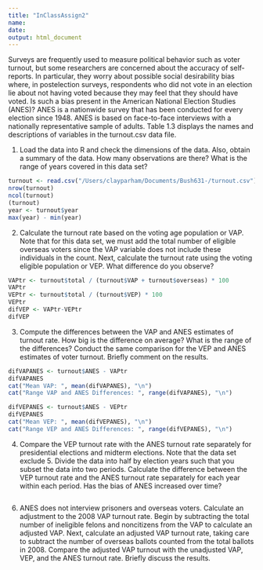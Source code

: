 ```yaml
---
title: "InClassAssign2"
name:
date:
output: html_document
---
```

Surveys are frequently used to measure political behavior such as voter turnout,
but some researchers are concerned about the accuracy of self-reports. In particular,
they worry about possible social desirability bias where, in postelection surveys,
respondents who did not vote in an election lie about not having voted because they
may feel that they should have voted. Is such a bias present in the American National
Election Studies (ANES)? ANES is a nationwide survey that has been conducted for
every election since 1948. ANES is based on face-to-face interviews with a nationally
representative sample of adults. Table 1.3 displays the names and descriptions of
variables in the turnout.csv data file.

1. Load the data into R and check the dimensions of the data. Also, obtain a
summary of the data. How many observations are there? What is the range of
years covered in this data set?
```r
turnout <- read.csv("/Users/clayparham/Documents/Bush631-/turnout.csv")
nrow(turnout)
ncol(turnout)
(turnout)
year <- turnout$year
max(year) - min(year)
```

2. Calculate the turnout rate based on the voting age population or VAP. Note that
for this data set, we must add the total number of eligible overseas voters since
the VAP variable does not include these individuals in the count. Next, calculate
the turnout rate using the voting eligible population or VEP. What difference do
you observe?
```r
VAPtr <- turnout$total / (turnout$VAP + turnout$overseas) * 100
VAPtr
VEPtr <- turnout$total / (turnout$VEP) * 100
VEPtr
difVEP <- VAPtr-VEPtr
difVEP
```

3. Compute the differences between the VAP and ANES estimates of turnout rate.
How big is the difference on average? What is the range of the differences?
Conduct the same comparison for the VEP and ANES estimates of voter turnout.
Briefly comment on the results.
```r
difVAPANES <- turnout$ANES - VAPtr
difVAPANES
cat("Mean VAP: ", mean(difVAPANES), "\n")
cat("Range VAP and ANES Differences: ", range(difVAPANES), "\n")

difVEPANES <- turnout$ANES - VEPtr
difVEPANES
cat("Mean VEP: ", mean(difVEPANES), "\n")
cat("Range VEP and ANES Differences: ", range(difVEPANES), "\n")
```

4. Compare the VEP turnout rate with the ANES turnout rate separately for
presidential elections and midterm elections. Note that the data set exclude 5. Divide the data into half by election years such that you subset the data into two
periods. Calculate the difference between the VEP turnout rate and the ANES
turnout rate separately for each year within each period. Has the bias of ANES
increased over time?
```r

```

6. ANES does not interview prisoners and overseas voters. Calculate an adjustment
to the 2008 VAP turnout rate. Begin by subtracting the total number of ineligible
felons and noncitizens from the VAP to calculate an adjusted VAP. Next,
calculate an adjusted VAP turnout rate, taking care to subtract the number of
overseas ballots counted from the total ballots in 2008. Compare the adjusted
VAP turnout with the unadjusted VAP, VEP, and the ANES turnout rate. Briefly
discuss the results.
```r

```

